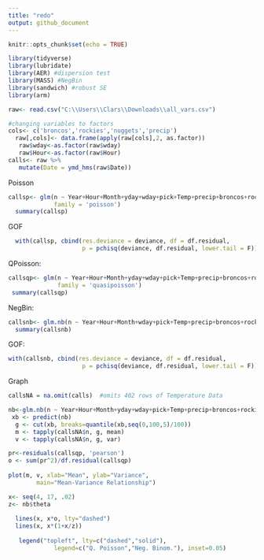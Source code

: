 ```yaml
---
title: "redo"
output: github_document
---
```


```r
knitr::opts_chunk$set(echo = TRUE)

library(tidyverse)
library(lubridate)
library(AER) #dispersion test
library(MASS) #NegBin
library(sandwich) #robust SE
library(arm)
```

```r
raw<- read.csv("C:\\Users\\Clars\\Downloads\\all_vars.csv")

#changing variables to factors
cols<- c('broncos','rockies','nuggets','precip')
  raw[,cols]<- data.frame(apply(raw[cols],2, as.factor))
   raw$wday<-as.factor(raw$wday)
   raw$Hour<-as.factor(raw$Hour)
calls<- raw %>% 
   mutate(Date = ymd_hms(raw$Date))
```

Poisson

```r
callsp<- glm(n ~ Year+Hour+Month+yday+wday+pick+Temp+precip+broncos+rockies+nuggets, data = calls, 
             family = 'poisson')
  summary(callsp)
```
GOF
```r
  with(callsp, cbind(res.deviance = deviance, df = df.residual, 
                     p = pchisq(deviance, df.residual, lower.tail = F)))
```

QPoisson:
```r
callsqp<- glm(n ~ Year+Hour+Month+yday+wday+pick+Temp+precip+broncos+rockies+nuggets, data = calls,
              family = 'quasipoisson')
 summary(callsqp)
```

NegBin:
```r
callsnb<- glm.nb(n ~ Year+Hour+Month+wday+pick+Temp+precip+broncos+rockies+nuggets, data = calls)
  summary(callsnb)
```
GOF:
```r
with(callsnb, cbind(res.deviance = deviance, df = df.residual, 
                     p = pchisq(deviance, df.residual, lower.tail = F)))
```
Graph
```r

callsNA = na.omit(calls)  #omits 402 rows of Temperature Data

nb<-glm.nb(n ~ Year+Hour+Month+yday+wday+pick+Temp+precip+broncos+rockies+nuggets, data = callsNA)  
 xb <- predict(nb)
  g <- cut(xb, breaks=quantile(xb,seq(0,100,5)/100))
  m <- tapply(callsNA$n, g, mean)
  v <- tapply(callsNA$n, g, var)

pr<-residuals(callsqp, 'pearson')
o <- sum(pr^2)/df.residual(callsqp)
  
plot(m, v, xlab="Mean", ylab="Variance", 
        main="Mean-Variance Relationship")

x<- seq(4, 17, .02)
z<- nb$theta
  
  lines(x, x*o, lty="dashed")
  lines(x, x*(1+x/z))
  
   legend("topleft", lty=c("dashed","solid"), 
             legend=c("Q. Poisson","Neg. Binom."), inset=0.05)
```





